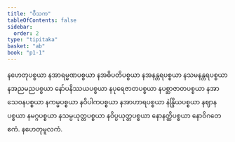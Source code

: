 ```yaml
---
title: "ဝီသက"
tableOfContents: false
sidebar:
  order: 2
type: "tipitaka"
basket: "ab"
book: "p1-1"
---
```



<DynamicBreadcrumb />

<Paragraph number="251" book="p1-1">
နဟေတုပစ္စယာ နအာရမ္မဏပစ္စယာ နအဓိပတိပစ္စယာ နအနန္တရပစ္စယာ နသမနန္တရပစ္စယာ နအညမညပစ္စယာ နော်ပနိဿယပစ္စယာ နပုရေဇာတပစ္စယာ နပစ္ဆာဇာတပစ္စယာ နအာသေဝနပစ္စယာ နကမ္မပစ္စယာ နဝိပါကပစ္စယာ နအာဟာရပစ္စယာ နဲန္ဒြိယပစ္စယာ နဈာနပစ္စယာ နမဂ္ဂပစ္စယာ နသမ္ပယုတ္တပစ္စယာ နဝိပ္ပယုတ္တပစ္စယာ နောနတ္ထိပစ္စယာ နောဝိဂတေ ဧကံ.

</Paragraph>

<Paragraph number="252" type="center" book="p1-1">
နဟေတုမူလကံ.
</Paragraph>